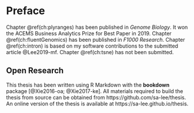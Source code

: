 # Preface {-}

Chapter \@ref(ch:plyranges) has been published in _Genome Biology_. It
won the ACEMS Business Analytics Prize for Best Paper in 2019. Chapter \@ref(ch:fluentGenomics) has been published in _F1000 Research_.  Chapter
\@ref(ch:intron) is based on my software contributions to the submitted
article @Lee2019-mf. Chapter \@ref(ch:tsne) has not been submitted.

## Open Research {-}

This thesis has been written using R Markdown with the **bookdown**
package [@Xie2016-oa; @Xie2017-ke]. All materials required to build the
thesis from source can be obtained from https://github.com/sa-lee/thesis. An
online version of the thesis is available at https://sa-lee.github.io/thesis.

\clearpage\pagenumbering{arabic}\setcounter{page}{0}
